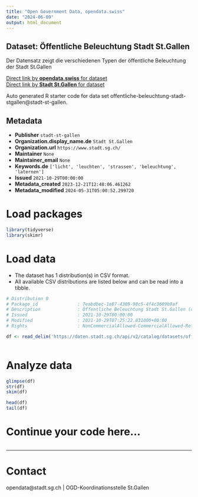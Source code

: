 ```yaml
---
title: "Open Government Data, opendata.swiss"
date: "2024-06-09"
output: html_document
---
```


## Dataset: Öffentliche Beleuchtung Stadt St.Gallen

Der Datensatz zeigt die verschiedenen Typen der öffentliche Beleuchtung der Stadt St.Gallen

[Direct link by **opendata.swiss** for dataset](https://opendata.swiss/de/dataset/offentliche-beleuchtung-stadt-st-gallen)<br>
[Direct link by **Stadt St.Gallen** for dataset](https://daten.stadt.sg.ch/explore/dataset/offentliche-beleuchtung-stadt-stgallen/)

Auto generated R starter code for data set offentliche-beleuchtung-stadt-stgallen@stadt-st-gallen.

## Metadata

- **Publisher** `stadt-st-gallen`
- **Organization.display_name.de** `Stadt St.Gallen`
- **Organization.url** `https://www.stadt.sg.ch/`
- **Maintainer** `None`
- **Maintainer_email** `None`
- **Keywords.de** `['licht', 'leuchten', 'strassen', 'beleuchtung', 'laternen']`
- **Issued** `2021-10-29T00:00:00`
- **Metadata_created** `2023-12-21T12:48:06.461262`
- **Metadata_modified** `2024-05-31T05:00:52.299720`


# Load packages

```r

library(tidyverse)
library(skimr)

```

# Load data

-   The dataset has 1 distribution(s) in CSV format.
-   All available CSV distributions are listed below and can be read into a tibble.

```r

# Distribution 0
# Package_id               : 7eabdbec-1e87-4389-98c5-4f4c3689b9af
# Description              : Öffentliche Beleuchtung Stadt St.Gallen (csv)
# Issued                   : 2021-10-29T00:00:00
# Modified                 : 2021-10-29T07:25:22.831000+00:00
# Rights                   : NonCommercialAllowed-CommercialAllowed-ReferenceRequired

df <- read_delim('https://daten.stadt.sg.ch/api/v2/catalog/datasets/offentliche-beleuchtung-stadt-stgallen/exports/csv')



```

# Analyze data

```r

glimpse(df)
str(df)
skim(df)

head(df)
tail(df)

```

# Continue your code here...

```r

```

------------------------------------------------------------------------

# Contact

opendata@stadt.sg.ch | OGD-Koordinationsstelle St.Gallen
